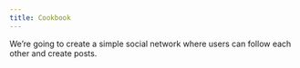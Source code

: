 ```yaml
---
title: Cookbook
---
```

<Cards>
   <Card
      href="https://helix-docs-flame.vercel.app/docs/cookbook/basicExample"
      target="_self"
      title="A Basic Example"
   >
      We’re going to create a simple social network where users can follow each other and create posts.
   </Card>
</Cards>